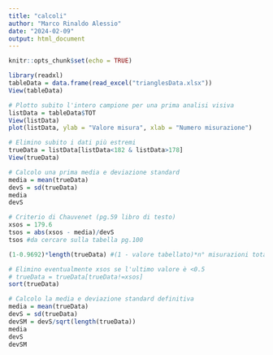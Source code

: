 ---
title: "calcoli"
author: "Marco Rinaldo Alessio"
date: "2024-02-09"
output: html_document
---

```{r setup, include=FALSE}
knitr::opts_chunk$set(echo = TRUE)
```

```{r}
library(readxl)
tableData = data.frame(read_excel("trianglesData.xlsx"))
View(tableData)
```

```{r}
# Plotto subito l'intero campione per una prima analisi visiva
listData = tableData$TOT
View(listData)
plot(listData, ylab = "Valore misura", xlab = "Numero misurazione")
```

```{r}
# Elimino subito i dati più estremi
trueData = listData[listData<182 & listData>178]
View(trueData)
```

```{r}
# Calcolo una prima media e deviazione standard
media = mean(trueData)
devS = sd(trueData)
media
devS
```

```{r}
# Criterio di Chauvenet (pg.59 libro di testo)
xsos = 179.6
tsos = abs(xsos - media)/devS
tsos #da cercare sulla tabella pg.100 
```
```{r}
(1-0.9692)*length(trueData) #(1 - valore tabellato)*n° misurazioni totali
```


```{r}
# Elimino eventualmente xsos se l'ultimo valore è <0.5
# trueData = trueData[trueData!=xsos]
sort(trueData)
```
```{r}
# Calcolo la media e deviazione standard definitiva
media = mean(trueData)
devS = sd(trueData)
devSM = devS/sqrt(length(trueData))
media
devS
devSM
```

